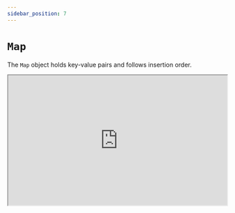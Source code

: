 ```yaml
---
sidebar_position: 7
---
```




# `Map`

The `Map` object holds key-value pairs and follows insertion order. 

<iframe
    src="https://hlab.app/s/docs/simple_map_example"
    width="100%"
    height="300px"/>


**Any value** may be used as either the key or value. 

:::tip
`Maps` are similar to `Sets` but have differences.

Both however, use **insertion order**: the first element inserted takes the first index, and so on.

The most recent is the last index.
:::

A key in a `Map` is unique and can't be used more than once. 

Also note that `Map` objects are iterated over by key-value pairs in insertion order. 

:::info
Maps are required to be implemented such that access times are on average better than linear time.
<MathJaxContext>
<MathJax>
<p>This is very efficient because they can internally be represented as hash-tables with <span>{ "\\(\\Omega(1)\\)" }</span> time complexity. </p>

<p>A search tree can be <span>{ "\\(\\Omega(\\log(N))\\)" }</span>, and any other data structure can be used - if its better than <span>{ "\\(\\Omega(N)\\)" }</span></p>
</MathJax>
</MathJaxContext>
:::


Here are some basic `Map` operations:

<iframe
    src="https://hlab.app/s/docs/map_hbook"
    width="100%"
    height="600px"/>

---

### Objects vs Keys

`Objects` and `Maps` share the notion that they are formed via key-value pairs. 

Within both one can set keys to values, retrieve values, delete pairs, detect if a key is stored, and more.

:::info

Historically, `Object` in languages like JavaScript have been used as `Map` actually.
:::

Here are some important differences that can make `Maps` more efficient sometimes:


- **Accidental keys:** `Map` has no keys by default. It only contains what one puts in it. 

    - `Object` has default keys that can collide with explicit keys.

- **Key types:** `Map` keys can pair with any value. `Object` keys must be a `String`.

- **Key order:** `Maps` are in insertion order. `Object` orders can be more complex. 

- **Size:** `Map` size is easily found via the size property. `Objects` are not directly iterable. 
     - Hence, one has to create methods to find things such as size.

- **Performance:** `Map` performs better with frequent actions. `Object` is not optimized for frequent changes.

:::note
Regarding serialization/parsing, a downside of `Map` is that there is no native support for either.

One has to make their own, typically by using `JSON.stringify()` and `JSON.parse()`. 
:::


Another key difference is setting properties: 

- Setting `Object` properties works for `Map` objects as well, which can cause confusion.

:::tip

The correct usage for storing data in the `Map` object is through the `set(key, value)` method:

Remember to not use `Object` methods
:::

The corrected example:
<iframe
    src="https://hlab.app/s/docs/correctMap_hbook"
    width="100%"
    height="500px"/>

`Map` has many methods. We will list the most important ones:

- `Constructor`: `Map()`

- `get()` - Retrieve the value associated to the passed key 

- `clear()` - remove all key-value pairs!

- `keys()`, `values()` and `entries()` - returns an **iterator** object that goes over: keys, values and [key, value] arrays

- `forEach()` - effectively iterates over the key-value pairs in insertion order


:::info
`NaN` can actually be used as a key in a `Map`!
:::

A practical use is transforming an `Array` into a `Map`:

<iframe
    src="https://hlab.app/s/docs/map2_hbook"
    width="100%"
    height="400px"/>

---